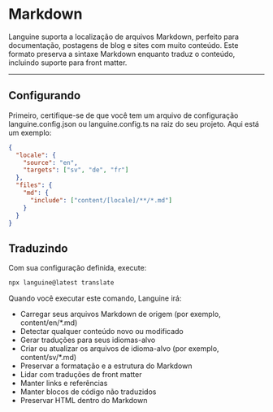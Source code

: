 # Markdown

Languine suporta a localização de arquivos Markdown, perfeito para documentação, postagens de blog e sites com muito conteúdo. Este formato preserva a sintaxe Markdown enquanto traduz o conteúdo, incluindo suporte para front matter.

---

## Configurando

Primeiro, certifique-se de que você tem um arquivo de configuração languine.config.json ou languine.config.ts na raiz do seu projeto. Aqui está um exemplo:

```json
{
  "locale": {
    "source": "en",
    "targets": ["sv", "de", "fr"]
  },
  "files": {
    "md": {
      "include": ["content/[locale]/**/*.md"]
    }
  }
}
```

## Traduzindo

Com sua configuração definida, execute:

```bash
npx languine@latest translate
```

Quando você executar este comando, Languine irá:

- Carregar seus arquivos Markdown de origem (por exemplo, content/en/*.md)
- Detectar qualquer conteúdo novo ou modificado
- Gerar traduções para seus idiomas-alvo
- Criar ou atualizar os arquivos de idioma-alvo (por exemplo, content/sv/*.md)
- Preservar a formatação e a estrutura do Markdown
- Lidar com traduções de front matter
- Manter links e referências
- Manter blocos de código não traduzidos
- Preservar HTML dentro do Markdown
